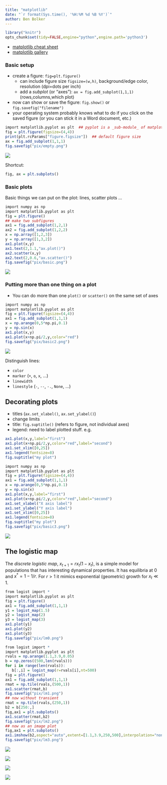```yaml
---
title: "matplotlib"
date: "`r format(Sys.time(), '%H:%M %d %B %Y')`"
author: Ben Bolker
---
```


```r
library("knitr")
opts_chunk$set(tidy=FALSE,engine="python",engine.path='python3')
```

- [matplotlib cheat sheet](https://bit.ly/python_cs)
- [matplotlib gallery](http://matplotlib.org/gallery.html)

### Basic setup

- create a figure: `fig=plt.figure()`
   - can include figure size `figsize=(w,h)`, background/edge color, resolution (dpi=dots per inch)
   - add a *subplot* (or "axes"): `ax = fig.add_subplot(1,1,1)` (rows,columns,which plot)
- now can show or save the figure: `fig.show()` or `fig.savefig("filename")`
- your operating system probably knows what to do if you click on the saved figure (or you can stick it in a Word document, etc.)


```r
import matplotlib.pyplot as plt  ## pyplot is a _sub-module_ of matplotlib
fig = plt.figure(figsize=(4,4))
print(plt.rcParams["figure.figsize"])  ## default figure size
ax = fig.add_subplot(1,1,1)
fig.savefig("pix/empty.png")
```
![](pix/empty.png)

Shortcut:

```r
fig, ax = plt.subplots()
```

### Basic plots

Basic things we can put on the plot: lines, scatter plots ...

```r
import numpy as np
import matplotlib.pyplot as plt
fig = plt.figure()
## make two subfigures
ax1 = fig.add_subplot(1,2,1)
ax2 = fig.add_subplot(1,2,2)
x = np.array([1,2,3])
y = np.array([1,3,2])
ax1.plot(x,y)
ax1.text(2,1.1,"ax.plot()")
ax2.scatter(x,y)
ax2.text(2,0.6,"ax.scatter()")
fig.savefig("pix/basic.png")
```
![](pix/basic.png)

### Putting more than one thing on a plot

- You can do more than one `plot()` or `scatter()` on the same set of axes 
```r
import numpy as np
import matplotlib.pyplot as plt
fig = plt.figure(figsize=(4,4))
ax1 = fig.add_subplot(1,1,1)
x = np.arange(0,5*np.pi,0.1)
y = np.sin(x)
ax1.plot(x,y)
ax1.plot(x+np.pi/2,y,color="red")
fig.savefig("pix/basic2.png")
```
![](pix/basic2.png)

Distinguish lines:

- `color`
- `marker` (`+`, `o`, `x`, ...)
- `linewidth`
- `linestyle` (`-`, `--`, `-.`, `None`, ...)

## Decorating plots 

- titles (`ax.set_xlabel()`, `ax.set_ylabel()`)
- change limits
- title: `fig.suptitle()` (refers to figure, not individual axes)
- legend: need to label plotted stuff. e.g.
```r
ax1.plot(x,y,label="first")
ax1.plot(x+np.pi/2,y,color="red",label="second")
ax1.set_xlim([0,25])
ax1.legend(fontsize=8)
fig.suptitle("my plot")
```

```r
import numpy as np
import matplotlib.pyplot as plt
fig = plt.figure(figsize=(4,4))
ax1 = fig.add_subplot(1,1,1)
x = np.arange(0,5*np.pi,0.1)
y = np.sin(x)
ax1.plot(x,y,label="first")
ax1.plot(x+np.pi/2,y,color="red",label="second")
ax1.set_xlabel("X axis label")
ax1.set_ylabel("Y axis label")
ax1.set_xlim([0,25])
ax1.legend(fontsize=8)
fig.suptitle("my plot")
fig.savefig("pix/basic3.png")
```
![](pix/basic3.png)

## The logistic map

The *discrete logistic map*, $x_{t+1} = r x_t (1-x_t)$, is a simple model for
populations that has interesting dynamical properties.
It has equilibria at $0$ and $x^*=1-1/r$. For $r>1$ it mimics exponential
(geometric) growth for $x_t \ll 1$.

```r
from logist import *
import matplotlib.pyplot as plt
fig = plt.figure()
ax1 = fig.add_subplot(1,1,1)
y1 = logist_map(1.5)
y2 = logist_map(2)
y3 = logist_map(3)
ax1.plot(y1)
ax1.plot(y2)
ax1.plot(y3)
fig.savefig("pix/lm0.png")
```

```r
from logist import *
import matplotlib.pyplot as plt
rvals = np.arange(1.1,3.9,0.05)
b = np.zeros((500,len(rvals)))
for i in range(len(rvals)):
   b[:,i] = logist_map(r=rvals[i],nt=500)
fig = plt.figure()
ax1 = fig.add_subplot(1,1,1)
rmat = np.tile(rvals,(500,1))
ax1.scatter(rmat,b)
fig.savefig("pix/lm1.png")
## now without transient
rmat = np.tile(rvals,(250,1))
b2 = b[250:,]
fig,ax1 = plt.subplots()
ax1.scatter(rmat,b2)
fig.savefig("pix/lm2.png")
## now as an image plot
fig,ax1 = plt.subplots()
ax1.imshow(b2,aspect="auto",extent=[1.1,3.9,250,500],interpolation="none")
fig.savefig("pix/lm3.png")
```

![](pix/lm0.png)

![](pix/lm1.png)

![](pix/lm2.png)

![](pix/lm3.png)

